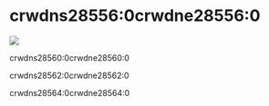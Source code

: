# crwdns28556:0crwdne28556:0

<p style={{ "text-align": "center" }}>
  <img src=crwdns36772:0crwdne36772:0 />
  <br />
</p>

crwdns28560:0crwdne28560:0

crwdns28562:0crwdne28562:0

crwdns28564:0crwdne28564:0
